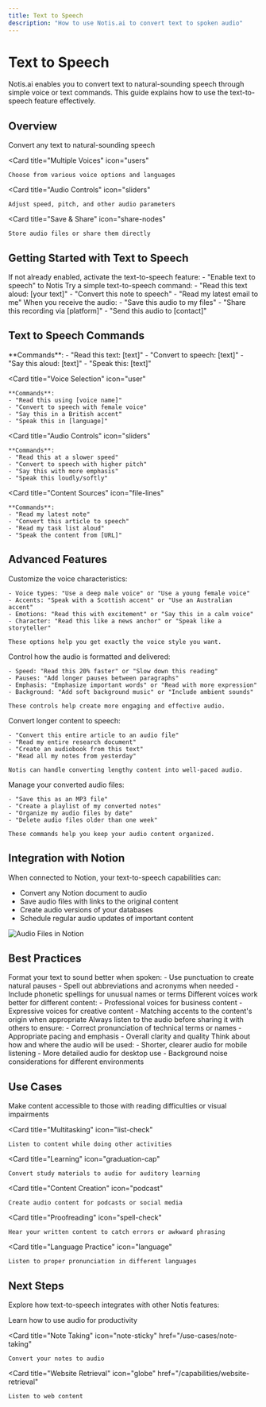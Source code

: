 ```yaml
---
title: Text to Speech
description: "How to use Notis.ai to convert text to spoken audio"
---
```


# Text to Speech

Notis.ai enables you to convert text to natural-sounding speech through simple voice or text commands. This guide explains how to use the text-to-speech feature effectively.

## Overview

<CardGroup cols={2}>
  <Card
    title="Voice Conversion"
    icon="volume-high"
  >
    Convert any text to natural-sounding speech
  </Card>
  
  <Card
    title="Multiple Voices"
    icon="users"
  >
    Choose from various voice options and languages
  </Card>
  
  <Card
    title="Audio Controls"
    icon="sliders"
  >
    Adjust speed, pitch, and other audio parameters
  </Card>
  
  <Card
    title="Save & Share"
    icon="share-nodes"
  >
    Store audio files or share them directly
  </Card>
</CardGroup>

## Getting Started with Text to Speech

<Steps>
  <Step title="Enable Text to Speech">
    If not already enabled, activate the text-to-speech feature:
    - "Enable text to speech" to Notis
  </Step>
  
  <Step title="Convert Your First Text">
    Try a simple text-to-speech command:
    - "Read this text aloud: [your text]"
    - "Convert this note to speech"
    - "Read my latest email to me"
  </Step>
  
  <Step title="Save or Share the Audio">
    When you receive the audio:
    - "Save this audio to my files"
    - "Share this recording via [platform]"
    - "Send this audio to [contact]"
  </Step>
</Steps>

## Text to Speech Commands

<CardGroup cols={2}>
  <Card
    title="Basic Conversion"
    icon="microphone"
  >
    **Commands**:
    - "Read this text: [text]"
    - "Convert to speech: [text]"
    - "Say this aloud: [text]"
    - "Speak this: [text]"
  </Card>
  
  <Card
    title="Voice Selection"
    icon="user"
  >
    **Commands**:
    - "Read this using [voice name]"
    - "Convert to speech with female voice"
    - "Say this in a British accent"
    - "Speak this in [language]"
  </Card>
  
  <Card
    title="Audio Controls"
    icon="sliders"
  >
    **Commands**:
    - "Read this at a slower speed"
    - "Convert to speech with higher pitch"
    - "Say this with more emphasis"
    - "Speak this loudly/softly"
  </Card>
  
  <Card
    title="Content Sources"
    icon="file-lines"
  >
    **Commands**:
    - "Read my latest note"
    - "Convert this article to speech"
    - "Read my task list aloud"
    - "Speak the content from [URL]"
  </Card>
</CardGroup>

## Advanced Features

<AccordionGroup>
  <Accordion title="Voice Customization">
    Customize the voice characteristics:
    
    - Voice types: "Use a deep male voice" or "Use a young female voice"
    - Accents: "Speak with a Scottish accent" or "Use an Australian accent"
    - Emotions: "Read this with excitement" or "Say this in a calm voice"
    - Character: "Read this like a news anchor" or "Speak like a storyteller"
    
    These options help you get exactly the voice style you want.
  </Accordion>
  
  <Accordion title="Audio Formatting">
    Control how the audio is formatted and delivered:
    
    - Speed: "Read this 20% faster" or "Slow down this reading"
    - Pauses: "Add longer pauses between paragraphs"
    - Emphasis: "Emphasize important words" or "Read with more expression"
    - Background: "Add soft background music" or "Include ambient sounds"
    
    These controls help create more engaging and effective audio.
  </Accordion>
  
  <Accordion title="Long-Form Content">
    Convert longer content to speech:
    
    - "Convert this entire article to an audio file"
    - "Read my entire research document"
    - "Create an audiobook from this text"
    - "Read all my notes from yesterday"
    
    Notis can handle converting lengthy content into well-paced audio.
  </Accordion>
  
  <Accordion title="Audio File Management">
    Manage your converted audio files:
    
    - "Save this as an MP3 file"
    - "Create a playlist of my converted notes"
    - "Organize my audio files by date"
    - "Delete audio files older than one week"
    
    These commands help you keep your audio content organized.
  </Accordion>
</AccordionGroup>

## Integration with Notion

When connected to Notion, your text-to-speech capabilities can:

- Convert any Notion document to audio
- Save audio files with links to the original content
- Create audio versions of your databases
- Schedule regular audio updates of important content

<img
  className="rounded-lg"
  src="/images/notion-audio.png"
  alt="Audio Files in Notion"
/>

## Best Practices

<AccordionGroup>
  <Accordion title="Optimize Text for Speech">
    Format your text to sound better when spoken:
    - Use punctuation to create natural pauses
    - Spell out abbreviations and acronyms when needed
    - Include phonetic spellings for unusual names or terms
  </Accordion>
  
  <Accordion title="Choose the Right Voice">
    Different voices work better for different content:
    - Professional voices for business content
    - Expressive voices for creative content
    - Matching accents to the content's origin when appropriate
  </Accordion>
  
  <Accordion title="Test Before Sharing">
    Always listen to the audio before sharing it with others to ensure:
    - Correct pronunciation of technical terms or names
    - Appropriate pacing and emphasis
    - Overall clarity and quality
  </Accordion>
  
  <Accordion title="Consider Context">
    Think about how and where the audio will be used:
    - Shorter, clearer audio for mobile listening
    - More detailed audio for desktop use
    - Background noise considerations for different environments
  </Accordion>
</AccordionGroup>

## Use Cases

<CardGroup cols={3}>
  <Card
    title="Accessibility"
    icon="universal-access"
  >
    Make content accessible to those with reading difficulties or visual impairments
  </Card>
  
  <Card
    title="Multitasking"
    icon="list-check"
  >
    Listen to content while doing other activities
  </Card>
  
  <Card
    title="Learning"
    icon="graduation-cap"
  >
    Convert study materials to audio for auditory learning
  </Card>
  
  <Card
    title="Content Creation"
    icon="podcast"
  >
    Create audio content for podcasts or social media
  </Card>
  
  <Card
    title="Proofreading"
    icon="spell-check"
  >
    Hear your written content to catch errors or awkward phrasing
  </Card>
  
  <Card
    title="Language Practice"
    icon="language"
  >
    Listen to proper pronunciation in different languages
  </Card>
</CardGroup>

## Next Steps

Explore how text-to-speech integrates with other Notis features:

<CardGroup cols={3}>
  <Card
    title="Listen to Content"
    icon="headphones"
    href="/use-cases/listen-to-content"
  >
    Learn how to use audio for productivity
  </Card>
  
  <Card
    title="Note Taking"
    icon="note-sticky"
    href="/use-cases/note-taking"
  >
    Convert your notes to audio
  </Card>
  
  <Card
    title="Website Retrieval"
    icon="globe"
    href="/capabilities/website-retrieval"
  >
    Listen to web content
  </Card>
</CardGroup>
